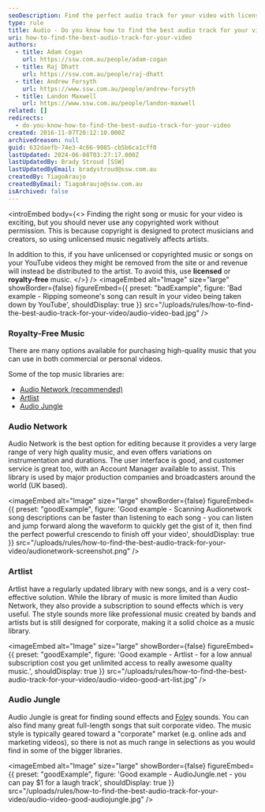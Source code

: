 ```yaml
---
seoDescription: Find the perfect audio track for your video with licensed and royalty-free music options from Audio Network, Artlist, or Audio Jungle.
type: rule
title: Audio - Do you know how to find the best audio track for your video?
uri: how-to-find-the-best-audio-track-for-your-video
authors:
  - title: Adam Cogan
    url: https://ssw.com.au/people/adam-cogan
  - title: Raj Dhatt
    url: https://ssw.com.au/people/raj-dhatt
  - title: Andrew Forsyth
    url: https://www.ssw.com.au/people/andrew-forsyth
  - title: Landon Maxwell
    url: https://www.ssw.com.au/people/landon-maxwell
related: []
redirects:
  - do-you-know-how-to-find-the-best-audio-track-for-your-video
created: 2016-11-07T20:12:10.000Z
archivedreason: null
guid: 632daefb-74e3-4c66-9085-cb5b6ca1cff0
lastUpdated: 2024-06-08T03:27:17.000Z
lastUpdatedBy: Brady Stroud [SSW]
lastUpdatedByEmail: bradystroud@ssw.com.au
createdBy: TiagoAraujo
createdByEmail: TiagoAraujo@ssw.com.au
isArchived: false
---
```


<introEmbed
  body={<>
Finding the right song or music for your video is exciting, but you should never use any copyrighted work without permission. This is because copyright is designed to protect musicians and creators, so using unlicensed music negatively affects artists.

In addition to this, if you have unlicensed or copyrighted music or songs on your YouTube videos they might be removed from the site or and revenue will instead be distributed to the artist. To avoid this, use **licensed** or **royalty-free** music.
  </>}
/>
<imageEmbed
  alt="Image"
  size="large"
  showBorder={false}
  figureEmbed={{
    preset: "badExample",
    figure: 'Bad example - Ripping someone\'s song can result in your video being taken down by YouTube',
    shouldDisplay: true
  }}
  src="/uploads/rules/how-to-find-the-best-audio-track-for-your-video/audio-video-bad.jpg"
/>

### Royalty-Free Music

There are many options available for purchasing high-quality music that you can use in both commercial or personal videos.

Some of the top music libraries are:

- [Audio Network (recommended)](https://au.audionetwork.com)
- [Artlist](https://artlist.io)
- [Audio Jungle](https://audiojungle.net)

### Audio Network

Audio Network is the best option for editing because it provides a very large range of very high quality music, and even offers variations on instrumentation and durations. The user interface is good, and customer service is great too, with an Account Manager available to assist. This library is used by major production companies and broadcasters around the world (UK based).

<imageEmbed
  alt="Image"
  size="large"
  showBorder={false}
  figureEmbed={{
    preset: "goodExample",
    figure: 'Good example - Scanning Audionetwork song descriptions can be faster than listening to each song - you can listen and jump forward along the waveform to quickly get the gist of it, then find the perfect powerful crescendo to finish off your video',
    shouldDisplay: true
  }}
  src="/uploads/rules/how-to-find-the-best-audio-track-for-your-video/audionetwork-screenshot.png"
/>

### Artlist

Artlist have a regularly updated library with new songs, and is a very cost-effective solution. While the library of music is more limited than Audio Network, they also provide a subscription to sound effects which is very useful. The style sounds more like professional music created by bands and artists but is still designed for corporate, making it a solid choice as a music library.

<imageEmbed
  alt="Image"
  size="large"
  showBorder={false}
  figureEmbed={{
    preset: "goodExample",
    figure: 'Good example - Artlist - for a low annual subscription cost you get unlimited access to really awesome quality music.',
    shouldDisplay: true
  }}
  src="/uploads/rules/how-to-find-the-best-audio-track-for-your-video/audio-video-good-art-list.jpg"
/>

### Audio Jungle

Audio Jungle is great for finding sound effects and [Foley](https://en.wikipedia.org/wiki/Foley_%28filmmaking%29) sounds. You can also find many great full-length songs that suit corporate video. The music style is typically geared toward a "corporate" market (e.g. online ads and marketing videos), so there is not as much range in selections as you would find in some of the bigger libraries.

<imageEmbed
  alt="Image"
  size="large"
  showBorder={false}
  figureEmbed={{
    preset: "goodExample",
    figure: 'Good example - AudioJungle.net - you can pay $1 for a laugh track',
    shouldDisplay: true
  }}
  src="/uploads/rules/how-to-find-the-best-audio-track-for-your-video/audio-video-good-audiojungle.jpg"
/>
